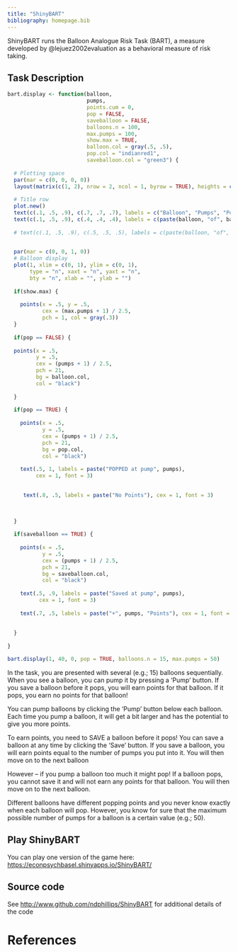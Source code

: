 ```yaml
---
title: "ShinyBART"
bibliography: homepage.bib
---
```


ShinyBART runs the Balloon Analogue Risk Task (BART), a measure developed by @lejuez2002evaluation as a behavioral measure of risk taking.

## Task Description

```r
bart.display <- function(balloon, 
                         pumps, 
                         points.cum = 0,
                         pop = FALSE,
                         saveballoon = FALSE,
                         balloons.n = 100,
                         max.pumps = 100,
                         show.max = TRUE,
                         balloon.col = gray(.5, .5),
                         pop.col = "indianred1",
                         saveballoon.col = "green3") {
  
  # Plotting space
  par(mar = c(0, 0, 0, 0))
  layout(matrix(c(1, 2), nrow = 2, ncol = 1, byrow = TRUE), heights = c(4, 7), widths = c(9))
  
  # Title row
  plot.new()
  text(c(.1, .5, .9), c(.7, .7, .7), labels = c("Balloon", "Pumps", "Points"), cex = 1, font = 3)
  text(c(.1, .5, .9), c(.4, .4, .4), labels = c(paste(balloon, "of", balloons.n), pumps, points.cum), cex = 1.5)
  
  # text(c(.1, .5, .9), c(.5, .5, .5), labels = c(paste(balloon, "of", balloons.n), pumps, points.cum), cex = 3)

  
  par(mar = c(0, 0, 1, 0))
  # Balloon display
  plot(1, xlim = c(0, 1), ylim = c(0, 1), 
       type = "n", xaxt = "n", yaxt = "n", 
       bty = "n", xlab = "", ylab = "")
  
  if(show.max) {
    
    points(x = .5, y = .5, 
           cex = (max.pumps + 1) / 2.5, 
           pch = 1, col = gray(.3))
  }
  
  if(pop == FALSE) {
  
  points(x = .5, 
         y = .5, 
         cex = (pumps + 1) / 2.5, 
         pch = 21, 
         bg = balloon.col, 
         col = "black")
    
  }
  
  if(pop == TRUE) {
    
    points(x = .5, 
           y = .5, 
           cex = (pumps + 1) / 2.5, 
           pch = 21, 
           bg = pop.col, 
           col = "black")
    
    text(.5, 1, labels = paste("POPPED at pump", pumps), 
         cex = 1, font = 3)

    
     text(.8, .5, labels = paste("No Points"), cex = 1, font = 3)
    

    
  }
  
  if(saveballoon == TRUE) {
    
    points(x = .5, 
           y = .5, 
           cex = (pumps + 1) / 2.5, 
           pch = 21, 
           bg = saveballoon.col, 
           col = "black")
    
    text(.5, .9, labels = paste("Saved at pump", pumps), 
          cex = 1, font = 3)
    
    text(.7, .5, labels = paste("+", pumps, "Points"), cex = 1, font = 3)
    
    
  }
  
}

bart.display(1, 40, 0, pop = TRUE, balloons.n = 15, max.pumps = 50)
```

In the task, you are presented with several (e.g.; 15) balloons sequentially. When you see a balloon, you can pump it by pressing a 'Pump' button. If you save a balloon before it pops, you will earn points for that balloon. If it pops, you earn no points for that balloon!

You can pump balloons by clicking the 'Pump' button below each balloon. Each time you pump a balloon, it will get a bit larger and has the potential to give you more points.

To earn points, you need to SAVE a balloon before it pops! You can save a balloon at any time by clicking the 'Save' button. If you save a balloon, you will earn points equal to the number of pumps you put into it. You will then move on to the next balloon

However -- if you pump a balloon too much it might pop! If a balloon pops, you cannot save it and will not earn any points for that balloon. You will then move on to the next balloon.

Different balloons have different popping points and you never know exactly when each balloon will pop. However, you know for sure that the maximum possible number of pumps for a balloon is a certain value (e.g.; 50).




## Play ShinyBART

You can play one version of the game here: [https://econpsychbasel.shinyapps.io/ShinyBART/](https://econpsychbasel.shinyapps.io/ShinyBART/)

## Source code

See [http://www.github.com/ndphillips/ShinyBART](http://www.github.com/ndphillips/ShinyBART) for additional details of the code


# References